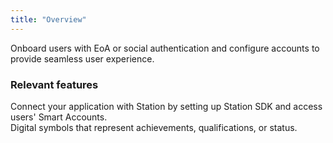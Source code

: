 ```yaml
---
title: "Overview"
---
```


Onboard users with EoA or social authentication and configure accounts to provide seamless user experience.

### Relevant features

<CardGroup cols={2}>
  <Card
    title="Portal"
    icon="ufo"
    iconType="solid"
    href="/smart-accounts/overview"
  >
    <div style={{ paddingTop: "8px", fontSize: "14px" }}>
      Connect your application with Station by setting up Station SDK and access users' Smart Accounts.
    </div>
  </Card>
  <Card
    title="Gas Policies"
    icon="gas-pump"
    iconType="solid"
    href="/nft-accounts/overview"
  >
    <div style={{ paddingTop: "8px", fontSize: "14px" }}>
      Digital symbols that represent achievements, qualifications, or status.
    </div>
  </Card>
</CardGroup>